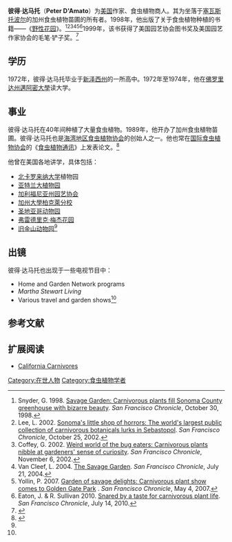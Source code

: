 {{Infobox Biography
| subject_name   = 彼得·达马托
| image_name     = Peter D'Amato.JPG
| image_size     = 
| image_caption  = 
| date_of_birth  = 
| place_of_birth = 
| date_of_death  = 
| place_of_death = 
| occupation     = [[美国|美国]]作家、食虫植物商人
}}

'''彼得·达马托'''（'''Peter D'Amato'''）为[[美国|美国]]作家、食虫植物商人。其为坐落于[[塞瓦斯托波尔|塞瓦斯托波尔]]的加州食虫植物苗圃的所有者。1998年，他出版了关于食虫植物种植的书籍——《[[野性花园：食虫植物栽培|野性花园]]》。<ref>Snyder, G. 1998. [http://www.sfgate.com/cgi-bin/article.cgi?f=/c/a/1998/10/30/NB92000.DTL Savage Garden: Carnivorous plants fill Sonoma County greenhouse with bizarre beauty]. ''San Francisco Chronicle'', October 30, 1998.</ref><ref>Lee, L. 2002. [http://www.sfgate.com/cgi-bin/article.cgi?f=/c/a/2002/10/25/NB125734.DTL Sonoma's little shop of horrors: The world's largest public collection of carnivorous botanicals lurks in Sebastopol]. ''San Francisco Chronicle'', October 25, 2002.</ref><ref>Coffey, G. 2002. [http://www.sfgate.com/cgi-bin/article.cgi?f=/c/a/2002/11/06/HO47251.DTL Weird world of the bug eaters: Carnivorous plants nibble at gardeners' sense of curiosity]. ''San Francisco Chronicle'', November 6, 2002.</ref><ref>Van Cleef, L. 2004. [http://www.sfgate.com/cgi-bin/article.cgi?f=/g/a/2004/07/21/greeng.DTL The Savage Garden]. ''San Francisco Chronicle'', July 21, 2004.</ref><ref>Yollin, P. 2007. [http://www.sfgate.com/cgi-bin/article.cgi?f=/c/a/2007/05/04/BAG79PL5F91.DTL Garden of savage delights: Carnivorous plant show comes to Golden Gate Park] {{Wayback|url=http://www.sfgate.com/cgi-bin/article.cgi?f=%2Fc%2Fa%2F2007%2F05%2F04%2FBAG79PL5F91.DTL |date=20071204032556 }}. ''San Francisco Chronicle'', May 4, 2007.</ref><ref>Eaton, J. & R. Sullivan 2010. [http://www.sfgate.com/cgi-bin/article.cgi?f=/c/a/2010/07/14/DD0D1DJRRE.DTL Snared by a taste for carnivorous plant life]. ''San Francisco Chronicle'', July 14, 2010.</ref>1999年，该书获得了美国园艺协会图书奖及美国园艺作家协会的毛笔·铲子奖。<ref name="DAmato">{{cite book | title=''[[野性花园：食虫植物栽培|The Savage Garden: Cultivating Carnivorous Plants]]'' | publisher=Ten Speed Press | author=D'Amato, P. | year=1998 | location=Berkley}}</ref>

== 学历 ==
1972年，彼得·达马托毕业于[[新泽西州|新泽西州]]的一所高中。1972年至1974年，他在[[佛罗里达州|佛罗里达州]][[邁阿密大學_(佛罗里达州)|邁阿密大學]]读大学。

== 事业 ==
彼得·达马托在40年间种植了大量食虫植物。1989年，他开办了加州食虫植物苗圃{{small|（California Carnivores plant nursery）}}。彼得·达马托也是[[海湾地区食虫植物协会|海湾地区食虫植物协会]]{{small|（Bay Area Carnivorous Plant Society ）}}的创始人之一。他也常在[[国际食虫植物协会|国际食虫植物协会]]的《[[食虫植物通讯|食虫植物通讯]]》上发表论文。<ref name="Peter D'Amato">{{cite web|title=California Carnivores - About Us|url=http://www.californiacarnivores.com/about-us.aspx|publisher=California Carnivores|accessdate=22 January 2013|deadurl=yes|archiveurl=https://web.archive.org/web/20080901030442/http://www.californiacarnivores.com/about-us.aspx|archivedate=2008年9月1日}}</ref> 

他曾在美国各地讲学，具体包括：
*[[北卡罗来纳大学|北卡罗来纳大学]]植物园
*[[亚特兰大植物园|亚特兰大植物园]]
*[[加利福尼亚州园艺协会|加利福尼亚州园艺协会]]
*[[加州大學柏克萊分校|加州大學柏克萊分校]]
*[[圣地亚哥动物园|圣地亚哥动物园]]
*[[弗雷德里克·梅杰花园|弗雷德里克·梅杰花园]]
*[[旧金山动物园|旧金山动物园]]<ref name="Peter D'Amato" />

== 出镜 == 
彼得·达马托也出现于一些电视节目中：
*Home and Garden Network programs
*''Martha Stewart Living''
*Various travel and garden shows<ref name="Peter D'Amato" />

== 参考文献 ==
{{reflist|2}}

== 扩展阅读 ==
{{refbegin}}
* [http://www.californiacarnivores.com/ California Carnivores] {{Wayback|url=http://www.californiacarnivores.com/ |date=20220621003407 }}
{{refend}}

{{DEFAULTSORT:Damato, Peter}}
[[Category:在世人物|Category:在世人物]]
[[Category:食虫植物学者|Category:食虫植物学者]]